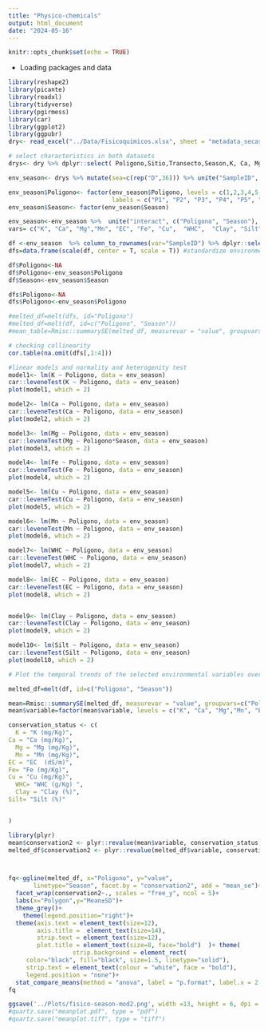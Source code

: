 ```yaml
---
title: "Physico-chemicals"
output: html_document
date: "2024-05-16"
---
```


```r
knitr::opts_chunk$set(echo = TRUE)
```

- Loading packages and data    
```r
library(reshape2)
library(picante)
library(readxl)
library(tidyverse)
library(pgirmess)
library(car)
library(ggplot2)
library(ggpubr)
dry<- read_excel("../Data/Fisicoquimicos.xlsx", sheet = "metadata_secas_all") %>% mutate(Season="Dry")

# select characteristics in both datasets
drys<- dry %>% dplyr::select( Poligono,Sitio,Transecto,Season,K, Ca, Mg, Fe, Cu, Mn, WHC, EC=CONDUC, Clay=ARCILLA, Silt=LIMO)

env_season<- drys %>% mutate(sea=c(rep("D",36))) %>% unite("SampleID", c("Poligono", "Sitio", "Transecto", "sea"),remove = F, sep = "")

env_season$Poligono<- factor(env_season$Poligono, levels = c(1,2,3,4,5,6),
                             labels = c("P1", "P2", "P3", "P4", "P5", "P6"))
env_season$Season<- factor(env_season$Season)

env_season<-env_season %>%  unite("interact", c("Poligono", "Season"), remove = F)
vars= c("K", "Ca", "Mg","Mn", "EC", "Fe", "Cu",  "WHC",  "Clay", "Silt")

df <-env_season  %>% column_to_rownames(var="SampleID") %>% dplyr::select(vars)
dfs=data.frame(scale(df, center = T, scale = T)) #standardize environmental data

df$Poligono<-NA
df$Poligono<-env_season$Poligono
df$Season<-env_season$Season

dfs$Poligono<-NA
dfs$Poligono<-env_season$Poligono

#melted_df=melt(dfs, id="Poligono")
#melted_df=melt(df, id=c("Poligono", "Season"))
#mean_table=Rmisc::summarySE(melted_df, measurevar = "value", groupvars=c("variable","Poligono", "Season"), na.rm = T)

# checking collinearity
cor.table(na.omit(dfs[,1:4]))
```





```r
#linear models and normality and heterogenity test
model1<- lm(K ~ Poligono, data = env_season)
car::leveneTest(K ~ Poligono, data = env_season)
plot(model1, which = 2)

model2<- lm(Ca ~ Poligono, data = env_season)
car::leveneTest(Ca ~ Poligono, data = env_season)
plot(model2, which = 2)

model3<- lm(Mg ~ Poligono, data = env_season)
car::leveneTest(Mg ~ Poligono*Season, data = env_season)
plot(model3, which = 2)

model4<- lm(Fe ~ Poligono, data = env_season)
car::leveneTest(Fe ~ Poligono, data = env_season)
plot(model4, which = 2)

model5<- lm(Cu ~ Poligono, data = env_season)
car::leveneTest(Cu ~ Poligono, data = env_season)
plot(model5, which = 2)

model6<- lm(Mn ~ Poligono, data = env_season)
car::leveneTest(Mn ~ Poligono, data = env_season)
plot(model6, which = 2)

model7<- lm(WHC ~ Poligono, data = env_season)
car::leveneTest(WHC ~ Poligono, data = env_season)
plot(model7, which = 2)

model8<- lm(EC ~ Poligono, data = env_season)
car::leveneTest(EC ~ Poligono, data = env_season)
plot(model8, which = 2)


model9<- lm(Clay ~ Poligono, data = env_season)
car::leveneTest(Clay ~ Poligono, data = env_season)
plot(model9, which = 2)

model10<- lm(Silt ~ Poligono, data = env_season)
car::leveneTest(Silt ~ Poligono, data = env_season)
plot(model10, which = 2)
```


```r
# Plot the temporal trends of the selected environmental variables over time

melted_df=melt(df, id=c("Poligono", "Season"))

mean=Rmisc::summarySE(melted_df, measurevar = "value", groupvars=c("Poligono","variable", "Season"), na.rm = T)
mean$variable=factor(mean$variable, levels = c("K", "Ca", "Mg","Mn", "EC", "Fe", "Cu",  "WHC",  "Clay", "Silt"))

conservation_status <- c(
  K = "K (mg/Kg)",
Ca = "Ca (mg/Kg)",
  Mg = "Mg (mg/Kg)",
  Mn = "Mn (mg/Kg)",
EC = "EC  (dS/m)",
Fe= "Fe (mg/Kg)",
Cu = "Cu (mg/Kg)",
  WHC= "WHC (g/Kg) ",
  Clay = "Clay (%)",
Silt= "Silt (%)"


)

library(plyr)
mean$conservation2 <- plyr::revalue(mean$variable, conservation_status)
melted_df$conservation2 <- plyr::revalue(melted_df$variable, conservation_status)



fq<-ggline(melted_df, x="Poligono", y="value",
       linetype="Season", facet.by = "conservation2", add = "mean_se")+
  facet_wrap(conservation2~., scales = "free_y", ncol = 5)+
  labs(x="Polygon",y="Mean±SD")+
  theme_grey()+
    theme(legend.position="right")+
  theme(axis.text = element_text(size=12),
        axis.title =  element_text(size=14),
        strip.text = element_text(size=12),
        plot.title = element_text(size=8, face="bold")  )+ theme(
                  strip.background = element_rect(
     color="black", fill="black", size=1.5, linetype="solid"),
     strip.text = element_text(colour = "white", face = "bold"),
     legend.position = "none")+
  stat_compare_means(method = "anova", label = "p.format", label.x = 2.5)
fq

ggsave('../Plots/fisico-season-mod2.png', width =13, height = 6, dpi = 300, plot =fq)
#quartz.save("meanplot.pdf", type = "pdf") 
#quartz.save("meanplot.tiff", type = "tiff")

```



